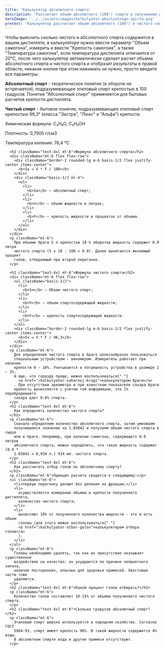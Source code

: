 ```yaml
---
title: 'Калькулятор абсолютного спирта'
description: 'Рассчитает объем абсолютного (100°) спирта в полученном дистилляте или ректификате'
heroImage: '../../assets/images/kalkulyator-absolyutnogo-spirta.png'
pretext: 'Калькулятор рассчитает объем абсолютного (100°) и чистого спирта в полученном спирте сырце, дистилляте и ректификате.'
---
```


<p className='mt-6'>
	Чтобы выяснить сколько чистого и абсолютного спирта содержится в вашем дистилляте, в калькуляторе
	нужно ввести параметр "Объем самогона", измерить и ввести "Крепость самогона", а также
	"Температура самогона", если температура дистиллята отличается от 20°C, после чего калькулятор
	автоматически сделает расчет объема абсолютного спирта и чистого спирта и отобразит результаты в
	правой области, никакие кнопки при этом нажимать не нужно, просто введите все параметры.
</p>
<div className='border-2 rounded-lg my-6 p-6'>
	<p>
		<b>Абсолютный спирт</b> - теоретическое понятие (в обороте не встречается), подразумевающее
		этиловый спирт крепостью в 100 градусов. Понятие "Абсолютный спирт" применяется для бытовых
		расчетов крепости дистиллята.
	</p>
	<p className='mt-6'>
		<b>Чистый спирт</b> - бытовое понятие, подразумевающее этиловый спирт крепостью 96,3° (класса
		"Экстра", "Люкс" и "Альфа") крепости.
	</p>
	<p className='mt-6'>Химическая формула: С₂H₆O, С₂H₅OH</p>
	<p className='mt-6'>Плотность: 0,7905 г/см3</p>
	<p className='mt-6'>Температура кипения: 78,4 °C</p>
</div>

      <h2 className="text-4xl mt-6">Формула абсолютного спирта</h2>
      <div className="mt-6 flex flex-row">
        <div className="border-2 rounded-lg m-6 basis-1/2 flex justify-center items-center">
          <b>Sa = V * F / 100</b>
        </div>
        <div className="basis-1/2 ml-4">
          <ul>
            <li>
              <b>Sa</b> – абсолютный спирт;
            </li>
            <li>
              <b>V</b> – объем жидкости в литрах;
            </li>
            <li>
              <b>F</b> – крепость жидкости в процентах от объема.
            </li>
          </ul>
        </div>
      </div>
      <p className="mt-6">
        При объеме браги 5 л крепостью 18 % оборотов жидкость содержит 0.9 литра
        чистого спирта (5 х 18 : 100 = 0.9). Далее вычитается желаемый процент
        голов, отбираемый при второй перегонке.
      </p>

      <h2 className="text-4xl mt-6">Формула чистого спирта</h2>
      <div className="mt-6 flex flex-row">
        <ul className="basis-1/2">
          <li>
            <b>Sч</b> – Объем чистого спирт;
          </li>
          <li>
            <b>V</b> – объем спиртосодержащей жидкости;
          </li>
          <li>
            <b>F</b> – крепость спиртосодержащей жидкости.
          </li>
        </ul>
        <div className="border-2 rounded-lg m-6 basis-1/2 flex justify-center items-center">
          <b>Sч = V * F / 96,3</b>
        </div>
      </div>
      <p className="mt-6">
        Для определения чистого спирта в браге целесообразно пользоваться
        специальным устройством - виномером. Измеритель работает при наличии
        крепости 0 – 16%. Учитывается и погрешность устройства в размере 2 – 3%.
        А еще, что гораздо проще, можно воспользоваться{" "}
          <a href="/kalkulyator-saharnoj-bragi">калькулятором браги</a>
        . При отсутствии ареометра и при известном показателе сахара браги
        крепость вычисляется с учетом той информации, что 1% перебродившего
        сахара дает 0.6% спирта.
      </p>
      <h2 className="text-4xl mt-6">
        Как определить количество чистого спирта?
      </h2>
      <p className="mt-6">
        Сначала определяем количество абсолютного спирта, затем умножаем
        получившееся значение на 1.03842 и получаем объем чистого спирта в сырце
        или в браге. Например, при наличии самогона, содержащего 0.9 литров
        абсолютного спирта, можно определить, что такая жидкость содержит (0.9 *
        1.03842 = 0,934 л.) 934 мл. чистого спирта.
      </p>
      <h2 className="text-4xl mt-6">
        Как рассчитать отбор голов по абсолютному спирту?
      </h2>
      <p className="mt-6">Принцип расчета сводится к следующему:</p>
      <ul className="mt-6">
        <li>первую перегонку делают без деления на фракции;</li>
        <li>
          осуществляется измерение объема и крепости полученного дистиллята,
          количество чистого спирта;
        </li>
        <li>
          вычисляют 10% от полученного количества жидкости - это и есть объем
          головы (для этого можно воспользоваться{" "}
          <a href="/kalkulyator-otbor-golov">калькулятором отбора голов</a>
          ).
        </li>
      </ul>
      <p className="mt-6">
        Головы необходимо удалять, так как их присутствие оказывает существенное
        воздействие на качество: он ухудшается по причине неприятного запаха,
        наличия посторонних, опасных для здоровья примесей. Хвостовые части тоже
        удаляются.
      </p>
      <h2 className="text-4xl mt-6">Какой процент голов отбирать?</h2>
      <p className="mt-6">
        Количество голов составляет 10-15% от объема полученного чистого спирта.
      </p>
      <h2 className="text-4xl mt-6">Сколько градусов абсолютный спирт?</h2>
      <p className="mt-6">
        Этиловый спирт широко используется в народном хозяйстве. Согласно ГОСТ
        5964-93, спирт имеет крепость 96%. В такой жидкости содержится 4% воды.
        В абсолютном спирте вода и другие примеси отсутствуют.
      </p>
